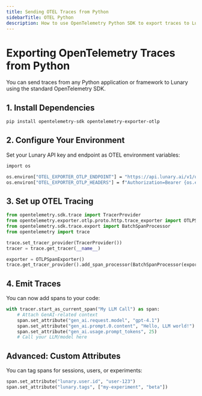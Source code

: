 ```yaml
---
title: Sending OTEL Traces from Python
sidebarTitle: OTEL Python
description: How to use OpenTelemetry Python SDK to export traces to Lunary.
---
```


# Exporting OpenTelemetry Traces from Python

You can send traces from any Python application or framework to Lunary using the standard OpenTelemetry SDK.

## 1. Install Dependencies

```sh
pip install opentelemetry-sdk opentelemetry-exporter-otlp
```

## 2. Configure Your Environment
Set your Lunary API key and endpoint as OTEL environment variables:

```sh
import os

os.environ["OTEL_EXPORTER_OTLP_ENDPOINT"] = "https://api.lunary.ai/v1/otel"
os.environ["OTEL_EXPORTER_OTLP_HEADERS"] = f"Authorization=Bearer {os.environ['LUNARY_PUBLIC_KEY']}"
```

## 3. Set up OTEL Tracing

```python
from opentelemetry.sdk.trace import TracerProvider
from opentelemetry.exporter.otlp.proto.http.trace_exporter import OTLPSpanExporter
from opentelemetry.sdk.trace.export import BatchSpanProcessor
from opentelemetry import trace

trace.set_tracer_provider(TracerProvider())
tracer = trace.get_tracer(__name__)

exporter = OTLPSpanExporter()
trace.get_tracer_provider().add_span_processor(BatchSpanProcessor(exporter))
```

## 4. Emit Traces
You can now add spans to your code:

```python
with tracer.start_as_current_span("My LLM Call") as span:
    # Attach GenAI-related context
    span.set_attribute("gen_ai.request.model", "gpt-4.1")
    span.set_attribute("gen_ai.prompt.0.content", "Hello, LLM world!")
    span.set_attribute("gen_ai.usage.prompt_tokens", 25)
    # Call your LLM/model here
```


## Advanced: Custom Attributes
You can tag spans for sessions, users, or experiments:

```python
span.set_attribute("lunary.user.id", "user-123")
span.set_attribute("lunary.tags", ["my-experiment", "beta"])
```